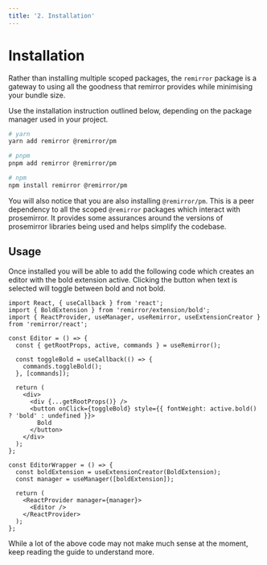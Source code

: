 ```yaml
---
title: '2. Installation'
---
```


# Installation

Rather than installing multiple scoped packages, the `remirror` package is a gateway to using all
the goodness that remirror provides while minimising your bundle size.

Use the installation instruction outlined below, depending on the package manager used in your
project.

```bash
# yarn
yarn add remirror @remirror/pm

# pnpm
pnpm add remirror @remirror/pm

# npm
npm install remirror @remirror/pm
```

You will also notice that you are also installing `@remirror/pm`. This is a peer dependency to all
the scoped `@remirror` packages which interact with prosemirror. It provides some assurances around
the versions of prosemirror libraries being used and helps simplify the codebase.

## Usage

Once installed you will be able to add the following code which creates an editor with the bold
extension active. Clicking the button when text is selected will toggle between bold and not bold.

```tsx live=true
import React, { useCallback } from 'react';
import { BoldExtension } from 'remirror/extension/bold';
import { ReactProvider, useManager, useRemirror, useExtensionCreator } from 'remirror/react';

const Editor = () => {
  const { getRootProps, active, commands } = useRemirror();

  const toggleBold = useCallback(() => {
    commands.toggleBold();
  }, [commands]);

  return (
    <div>
      <div {...getRootProps()} />
      <button onClick={toggleBold} style={{ fontWeight: active.bold() ? 'bold' : undefined }}>
        Bold
      </button>
    </div>
  );
};

const EditorWrapper = () => {
  const boldExtension = useExtensionCreator(BoldExtension);
  const manager = useManager([boldExtension]);

  return (
    <ReactProvider manager={manager}>
      <Editor />
    </ReactProvider>
  );
};
```

While a lot of the above code may not make much sense at the moment, keep reading the guide to
understand more.
